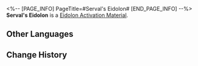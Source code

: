 <%-- [PAGE_INFO]
PageTitle=#Serval's Eidolon#
[END_PAGE_INFO] --%>
{{Item Infobox
|id          = 11103
|image       = Item Serval's Eidolon.png
|type        = Eidolon Activation Material
|invCategory = 
|rarity      = 4
|effect      = 
|description = Material for raising Serval's Eidolon Level.
}}
'''Serval's Eidolon''' is a [[Eidolon Activation Material]].

==Other Languages==
{{Other Languages
|en   = Serval's Eidolon
|zhs  = 【希露瓦】的星魂
|zht  = 【希露瓦】的星魂
|ja   = 「セーバル」の星魂
|ko   = [서벌]의 성혼
|es   = Eidolon de Serval
|fr   = Eidolon de Serval
|ru   = Эйдолон Сервал
|th   = Eidolon ของ Serval
|vi   = Tinh Hồn Serval
|de   = Servals Eidolon
|id   = Serval's Eidolon
|pt   = Eidolon de Serval
}}

==Change History==
{{Change History|1.0}}
